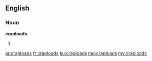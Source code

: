 ==English==

===Noun===
'''craploads'''

# {{plural of|crapload}}

[[ar:craploads]]
[[fr:craploads]]
[[ku:craploads]]
[[mg:craploads]]
[[my:craploads]]